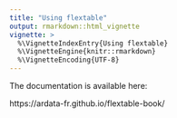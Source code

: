 ```yaml
---
title: "Using flextable"
output: rmarkdown::html_vignette
vignette: >
  %\VignetteIndexEntry{Using flextable}
  %\VignetteEngine{knitr::rmarkdown}
  %\VignetteEncoding{UTF-8}
---
```


The documentation is available here: 

https://ardata-fr.github.io/flextable-book/
